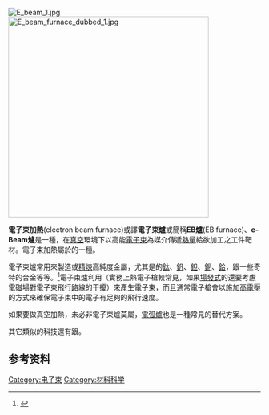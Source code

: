 [[File:E_beam_1.jpg|thumb]]
[[File:E_beam_furnace_dubbed_1.jpg|400px]]

'''電子束加熱'''(electron beam furnace)或譯'''電子束爐'''或簡稱'''EB爐'''(EB furnace)、'''e-Beam爐'''是一種{{tsl|en|Vacuum furnace|真空爐}}，在[[真空|真空]]環境下以高能[[陰極射線|電子束]]為媒介傳遞[[熱量|熱量]]給欲加工之工件靶材。電子束加熱屬於{{tsl|en|Electron beam technology|電子束科技}}的一種。

電子束爐常用來製造或[[精煉|精煉]]高純度金屬，尤其是的[[鈦|鈦]]、[[釩|釩]]、[[鉭|鉭]]、[[鈮|鈮]]、[[鉿|鉿]]，跟一些奇特的合金等等。<ref>{{Cite web |url=http://www.investquest.com/iq/a/ati/fin/annual/06/glossary.pdf |title=存档副本 |access-date=2017-02-15 |archive-url=https://web.archive.org/web/20080516072548/http://www.investquest.com/iq/a/ati/fin/annual/06/glossary.pdf |archive-date=2008-05-16 |dead-url=yes }}</ref>電子束爐利用{{tsl|en|Hot cathode|電子槍}}（實務上熱電子槍較常見，如果[[場發式|場發式]]的還要考慮電磁場對電子束飛行路線的干擾）來產生電子束，而且通常電子槍會以施加[[高壓電|高電壓]]的方式來確保電子束中的電子有足夠的飛行速度。

如果要做真空加熱，未必非電子束爐莫屬，[[電弧爐|電弧爐]]也是一種常見的替代方案。

其它類似的科技還有{{tsl|en|electron beam melting|電子束積層製造}}跟{{tsl|en|electron beam welding|電子束焊接}}。
==参考资料==
{{reflist}}

[[Category:电子束|Category:电子束]]
[[Category:材料科学|Category:材料科学]]